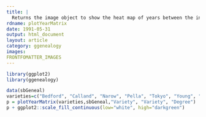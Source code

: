 ```yaml
---
title: |
  Returns the image object to show the heat map of years between the inputted set of vertices
rdname: plotYearMatrix
date: 1991-05-31
output: html_document
layout: article
category: ggenealogy
images:
FRONTFOMATTER_IMAGES
---
```


```r
library(ggplot2)
library(ggenealogy)
```

```r

data(sbGeneal)
varieties=c("Bedford", "Calland", "Narow", "Pella", "Tokyo", "Young", "Zane")
p = plotYearMatrix(varieties,sbGeneal,"Variety", "Variety", "Degree")
p + ggplot2::scale_fill_continuous(low="white", high="darkgreen")



```